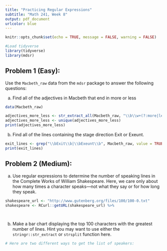 ```yaml
---
title: "Practicing Regular Expressions"
subtitle: "Math 241, Week 8"
output: pdf_document
urlcolor: blue
---
```


```r
knitr::opts_chunk$set(echo = TRUE, message = FALSE, warning = FALSE)
```

```r
#Load tidyverse
library(tidyverse)
library(mdsr)
```


## Problem 1 (Easy): 

Use the `Macbeth_raw` data from the `mdsr` package to answer the following questions:

a. Find all of the adjectives in Macbeth that end in more or less


```r
data(Macbeth_raw)

adjectives_more_less <- str_extract_all(Macbeth_raw, "\\b\\w+(?:more|less)\\b", simplify = TRUE)
adjectives_more_less <- unique(adjectives_more_less)
print(adjectives_more_less)

```


b. Find all of the lines containing the stage direction Exit or Exeunt.

```r
exit_lines <- grep("\\bExit\\b|\\bExeunt\\b", Macbeth_raw, value = TRUE)
print(exit_lines)

```

## Problem 2 (Medium): 

a. Use regular expressions to determine the number of speaking lines in the Complete Works of William Shakespeare. Here, we care only about how many times a character speaks—not what they say or for how long they
speak.

```r
shakespeare_url <- "http://www.gutenberg.org/files/100/100-0.txt"
shakespeare <- RCurl::getURL(shakespeare_url) %>%
  
```

```r

```

b. Make a bar chart displaying the top 100 characters with the greatest number of lines. Hint you may want to use either the `stringr::str_extract` or `strsplit` function here.

```r
# Here are two different ways to get the list of speakers:

```



